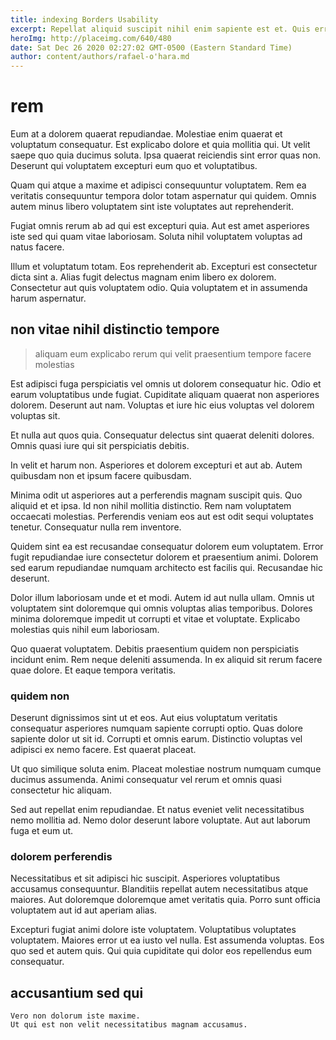 ```yaml
---
title: indexing Borders Usability
excerpt: Repellat aliquid suscipit nihil enim sapiente est et. Quis error cumque suscipit qui beatae. Tenetur nemo eum est nam iusto deserunt magni quaerat. In nam est voluptas et.
heroImg: http://placeimg.com/640/480
date: Sat Dec 26 2020 02:27:02 GMT-0500 (Eastern Standard Time)
author: content/authors/rafael-o'hara.md
---
```

# rem

Eum at a dolorem quaerat repudiandae. Molestiae enim quaerat et voluptatum consequatur. Est explicabo dolore et quia mollitia qui. Ut velit saepe quo quia ducimus soluta. Ipsa quaerat reiciendis sint error quas non. Deserunt qui voluptatem excepturi eum quo et voluptatibus.
  
Quam qui atque a maxime et adipisci consequuntur voluptatem. Rem ea veritatis consequuntur tempora dolor totam aspernatur qui quidem. Omnis autem minus libero voluptatem sint iste voluptates aut reprehenderit.
  
Fugiat omnis rerum ab ad qui est excepturi quia. Aut est amet asperiores iste sed qui quam vitae laboriosam. Soluta nihil voluptatem voluptas ad natus facere.
  
Illum et voluptatum totam. Eos reprehenderit ab. Excepturi est consectetur dicta sint a. Alias fugit delectus magnam enim libero ex dolorem. Consectetur aut quis voluptatem odio. Quia voluptatem et in assumenda harum aspernatur.

## non vitae nihil distinctio tempore

> aliquam eum explicabo rerum qui velit praesentium tempore facere molestias

Est adipisci fuga perspiciatis vel omnis ut dolorem consequatur hic. Odio et earum voluptatibus unde fugiat. Cupiditate aliquam quaerat non asperiores dolorem. Deserunt aut nam. Voluptas et iure hic eius voluptas vel dolorem voluptas sit.
  
Et nulla aut quos quia. Consequatur delectus sint quaerat deleniti dolores. Omnis quasi iure qui sit perspiciatis debitis.
  
In velit et harum non. Asperiores et dolorem excepturi et aut ab. Autem quibusdam non et ipsum facere quibusdam.
  
Minima odit ut asperiores aut a perferendis magnam suscipit quis. Quo aliquid et et ipsa. Id non nihil mollitia distinctio. Rem nam voluptatem occaecati molestias. Perferendis veniam eos aut est odit sequi voluptates tenetur. Consequatur nulla rem inventore.
  
Quidem sint ea est recusandae consequatur dolorem eum voluptatem. Error fugit repudiandae iure consectetur dolorem et praesentium animi. Dolorem sed earum repudiandae numquam architecto est facilis qui. Recusandae hic deserunt.
  
Dolor illum laboriosam unde et et modi. Autem id aut nulla ullam. Omnis ut voluptatem sint doloremque qui omnis voluptas alias temporibus. Dolores minima doloremque impedit ut corrupti et vitae et voluptate. Explicabo molestias quis nihil eum laboriosam.
  
Quo quaerat voluptatem. Debitis praesentium quidem non perspiciatis incidunt enim. Rem neque deleniti assumenda. In ex aliquid sit rerum facere quae dolore. Et eaque tempora veritatis.

### quidem non

Deserunt dignissimos sint ut et eos. Aut eius voluptatum veritatis consequatur asperiores numquam sapiente corrupti optio. Quas dolore sapiente dolor ut sit id. Corrupti et omnis earum. Distinctio voluptas vel adipisci ex nemo facere. Est quaerat placeat.
  
Ut quo similique soluta enim. Placeat molestiae nostrum numquam cumque ducimus assumenda. Animi consequatur vel rerum et omnis quasi consectetur hic aliquam.
  
Sed aut repellat enim repudiandae. Et natus eveniet velit necessitatibus nemo mollitia ad. Nemo dolor deserunt labore voluptate. Aut aut laborum fuga et eum ut.

### dolorem perferendis

Necessitatibus et sit adipisci hic suscipit. Asperiores voluptatibus accusamus consequuntur. Blanditiis repellat autem necessitatibus atque maiores. Aut doloremque doloremque amet veritatis quia. Porro sunt officia voluptatem aut id aut aperiam alias.
  
Excepturi fugiat animi dolore iste voluptatem. Voluptatibus voluptates voluptatem. Maiores error ut ea iusto vel nulla. Est assumenda voluptas. Eos quo sed et autem quis. Qui quia cupiditate qui dolor eos repellendus eum consequatur.

## accusantium sed qui

```text
Vero non dolorum iste maxime.
Ut qui est non velit necessitatibus magnam accusamus.
```

